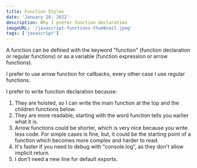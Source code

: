 ```yaml
---
title: Function Styles
date: 'January 10, 2022'
description: Why I prefer function declaration
imageURL: '/javascript-functions-thumbnail.jpeg'
tags: ['javascript']
---
```


A function can be defined with the keyword "function" (function declaration or regular functions) or as a variable (function expression or arrow functions).

I prefer to use arrow function for callbacks, every other case I use regular functions.

I prefer to write function declaration because:

1. They are hoisted, so I can write the main function at the top and the children functions below.
2. They are more readable, starting with the word function tells you earlier what it is.
3. Arrow functions could be shorter, which is very nice because you write less code. For simple cases is fine, but, it could be the starting point of a function which becomes more complex and harder to read.
4. It's faster if you need to debug with "console.log", as they don't allow implicit return.
5. I don't need a new line for default exports.
